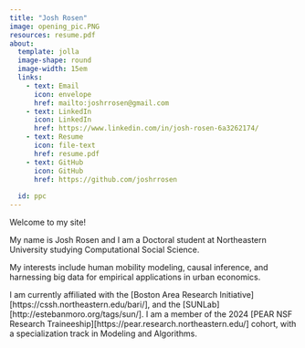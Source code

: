 ---
title: "Josh Rosen"
image: opening_pic.PNG
resources: resume.pdf
about:
  template: jolla
  image-shape: round
  image-width: 15em
  links:
    - text: Email
      icon: envelope
      href: mailto:joshrrosen@gmail.com
    - text: LinkedIn
      icon: LinkedIn
      href: https://www.linkedin.com/in/josh-rosen-6a3262174/
    - text: Resume
      icon: file-text
      href: resume.pdf
    - text: GitHub
      icon: GitHub
      href: https://github.com/joshrrosen
    
  id: ppc
---


:::{#ppc}
Welcome to my site! 

My name is Josh Rosen and I am a Doctoral student at Northeastern University studying Computational Social Science. 

My interests include human mobility modeling, causal inference, and harnessing big data for empirical applications in urban economics. 

I am currently affiliated with the [Boston Area Research Initiative][https://cssh.northeastern.edu/bari/], and the [SUNLab][http://estebanmoro.org/tags/sun/]. I am a member of the 2024 [PEAR NSF Research Traineeship][https://pear.research.northeastern.edu/] cohort, with a specialization track in Modeling and Algorithms.


:::